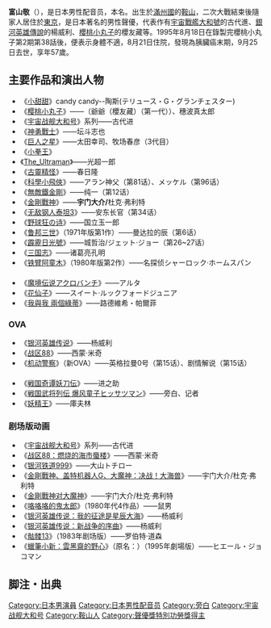 {{noteTA|G1=Anime}}
{{unreferenced|time=2011-06-24T23:11:19+00:00}}
{{声優
| 芸名 = 富山 敬
| ふりがな = とみやま けい
| 画像ファイル = 
| 画像サイズ = 
| 画像コメント = 
| 本名 = 冨山 邦親（とみやま くにちか）
| 別名 = 
| 性別 = [[男性|男性]]
| 出生地 = {{MCK}}[[奉天省_(滿洲國)|奉天省]][[鞍山市|鞍山]]（現[[中華人民共和國|中華人民共和國]][[遼寧省|遼寧省]][[鞍山市|鞍山市]]）
| 死歿地 = {{JPN}}[[東京都|東京都]][[新宿區|新宿區]]
| 生年 = 1938
| 生月 = 10
| 生日 = 31
| 歿年 = 1995
| 歿月 = 9
| 歿日 = 25
| 民族 = 
| 血型 = [[ABO式血液型|A型]]
| 身高 = 162
| 職業 = [[声優|声優]]
| 事務所 = [[Production_baobab|Production baobab]]（最終）
| 活動時間 = 1960年代-1995年
| 活動内容 =
| 代表作 = 古代進（[[宇宙戰艦大和號|宇宙戰艦大和號]]）<br/>楊威利（[[銀河英雄傳說|銀河英雄傳說]]）<br/>櫻友藏（[[櫻桃小丸子|櫻桃小丸子]]）
| 受賞 = 
}}

{{Japanese|japanese=富山 敬|kana=とみやま けい|romaji=Tomiyama Kei}}
{{Japanese|japanese=冨山 邦親|kana=とみやま くにちか|romaji=Tomiyama Kunichika}}
'''富山敬'''（{{bd|1938年|10月31日|1995年|9月25日}}），是日本男性配音员，本名'''{{lang|ja|冨山邦親}}'''。出生於[[滿州國|滿州國]]的[[鞍山|鞍山]]，二次大戰結束後隨家人居住於[[東京|東京]]，是日本著名的男性聲優，代表作有[[宇宙戰艦大和號|宇宙戰艦大和號]]的古代進、[[銀河英雄傳說|銀河英雄傳說]]的楊威利、[[櫻桃小丸子|櫻桃小丸子]]的櫻友藏等。1995年8月18日在錄製完櫻桃小丸子第2期第38話後，便表示身體不適，8月21日住院，發現為胰臟癌末期，9月25日去世，享年57歲。

==主要作品和演出人物==
*《[[小甜甜|小甜甜]]》candy candy--陶斯(テリュース・G・グランチェスター)
*《[[樱桃小丸子|樱桃小丸子]]》——（爺爺（櫻友藏）（第一代））、穗波真太郎 　　
*《[[宇宙战舰大和号|宇宙战舰大和号]]》系列——古代进 　　
*《[[神勇戰士|神勇戰士]]》——坛斗志也 　　
*《[[巨人之星|巨人之星]]》——太田幸司、牧场春彦（3代目）
*《[[小拳王|小拳王]]》 　　
*《[[The_Ultraman|The_Ultraman]]》——光超一郎 　　
*《[[古靈精怪|古靈精怪]]》——春日隆 　　
*《[[科學小飛俠|科學小飛俠]]》——アラン神父（第81话）、メッケル（第96话） 　　
*《[[無敵鐵金剛|無敵鐵金剛]]》——纯一（第12话） 　　
*《[[金剛戰神|金剛戰神]]》——'''宇门大介/'''杜克‧弗利特 　　
*《[[无敌钢人泰坦3|无敌钢人泰坦3]]》——安东长官（第34话） 　　
*《[[野球狂の诗|野球狂の诗]]》——国立玉一郎 　　
*《[[鲁邦三世|鲁邦三世]]》（1971年版第1作）——曼达拉的辰（第6话） 　　
*《[[霹靂日光號|霹靂日光號]]》——城哲治/ジェット‧ジョー（第26~27话） 　　
*《[[三国志|三国志]]》——诸葛亮孔明 　　
*《[[铁臂阿童木|铁臂阿童木]]》（1980年版第2作）——名探侦シャーロック‧ホームスパン 　　
*《[[魔境伝说アクロバンチ|魔境伝说アクロバンチ]]》——アルタ 　　
*《[[花仙子|花仙子]]》——スイート‧ルックフォードジュニア
*《[[我與我_兩個綠蒂|我與我 兩個綠蒂]]》——路德維希・帕爾菲 　　

===OVA===
*《[[银河英雄传说|银河英雄传说]]》——杨威利 　　
*《[[战区88|战区88]]》——西蒙‧米奇 　　
*《[[机动警察|机动警察]]》（新OVA）——英格拉曼0号（第15话）、剧情解说（第15话） 　　
*《[[戦国奇谭妖刀伝|戦国奇谭妖刀伝]]》——进之助 　　
*《[[戦国武将列伝_爆风童子ヒッサツマン|戦国武将列伝 爆风童子ヒッサツマン]]》——旁白、记者 　　
*《[[妖精王|妖精王]]》——庫夫林
===剧场版动画===
*《[[宇宙战舰大和号|宇宙战舰大和号]]》系列——古代进 　　
*《[[战区88：燃烧的海市蜃楼|战区88：燃烧的海市蜃楼]]》——西蒙‧米奇 　　
*《[[银河铁道999|银河铁道999]]》——大山トチロー 　　
*《[[金剛戰神、盖特机器人G、大魔神：决战！大海兽|金剛戰神、盖特机器人G、大魔神：决战！大海兽]]》——宇门大介/杜克‧弗利特 　　
*《[[金剛戰神对大魔神|金剛戰神对大魔神]]》——宇门大介/杜克‧弗利特
*《[[咯咯咯的鬼太郎|咯咯咯的鬼太郎]]》（1980年代4作品）——鼠男 　　
*《[[银河英雄传说：我的征途是星辰大海|银河英雄传说：我的征途是星辰大海]]》——杨威利 　　
*《[[银河英雄传说：新战争的序曲|银河英雄传说：新战争的序曲]]》——杨威利 　　
*《[[骷髅13|骷髅13]]》（1983年剧场版）——罗伯特‧道森
*《[[蠟筆小新：雲黑齋的野心|蠟筆小新：雲黑齋的野心]]》（原名：{{lang|ja|クレヨンしんちゃん 雲黒斎の野望}}）（1995年劇場版）——ヒエール・ジョコマン

== 脚注・出典 ==
{{Reflist}}

{{聲優獎特別功勞獎}}

{{Authority control}}
{{DEFAULTSORT:Tomiyama Kei}}
[[Category:日本男演員|Category:日本男演員]]
[[Category:日本男性配音员|Category:日本男性配音员]]
[[Category:旁白|Category:旁白]]
[[Category:宇宙战舰大和号|Category:宇宙战舰大和号]]
[[Category:鞍山人|Category:鞍山人]]
[[Category:聲優獎特別功勞獎得主|Category:聲優獎特別功勞獎得主]]